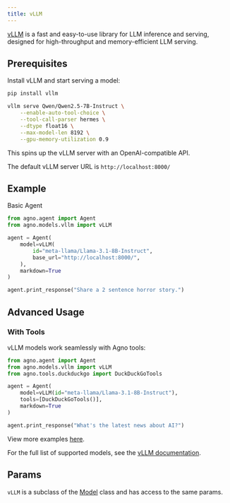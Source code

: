```yaml
---
title: vLLM
---
```


[vLLM](https://docs.vllm.ai/en/latest/) is a fast and easy-to-use library for LLM inference and serving, designed for high-throughput and memory-efficient LLM serving.

## Prerequisites

Install vLLM and start serving a model:

```bash install vLLM
pip install vllm
```

```bash start vLLM server
vllm serve Qwen/Qwen2.5-7B-Instruct \
    --enable-auto-tool-choice \
    --tool-call-parser hermes \
    --dtype float16 \
    --max-model-len 8192 \
    --gpu-memory-utilization 0.9
```

This spins up the vLLM server with an OpenAI-compatible API.

<Note>The default vLLM server URL is `http://localhost:8000/`</Note>

## Example

Basic Agent

<CodeGroup>

```python agent.py
from agno.agent import Agent
from agno.models.vllm import vLLM

agent = Agent(
    model=vLLM(
        id="meta-llama/Llama-3.1-8B-Instruct",
        base_url="http://localhost:8000/",
    ),
    markdown=True
)

agent.print_response("Share a 2 sentence horror story.")
```

</CodeGroup>

## Advanced Usage

### With Tools

vLLM models work seamlessly with Agno tools:

```python with_tools.py
from agno.agent import Agent
from agno.models.vllm import vLLM
from agno.tools.duckduckgo import DuckDuckGoTools

agent = Agent(
    model=vLLM(id="meta-llama/Llama-3.1-8B-Instruct"),
    tools=[DuckDuckGoTools()],
    markdown=True
)

agent.print_response("What's the latest news about AI?")
```

<Note> View more examples [here](/examples/models/vllm). </Note>

For the full list of supported models, see the [vLLM documentation](https://docs.vllm.ai/en/latest/models/supported_models.html).

## Params

<Snippet file="model-vllm-params.mdx" />

`vLLM` is a subclass of the [Model](/reference/models/model) class and has access to the same params.
